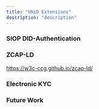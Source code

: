 ```yaml
---
title: "UNiD Extensions"
description: "description"
---
```


### SIOP DID-Authentication

### ZCAP-LD
https://w3c-ccg.github.io/zcap-ld/

### Electronic KYC

### Future Work
